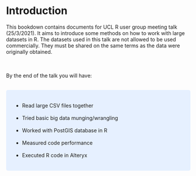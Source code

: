 # Introduction

This bookdown contains documents for UCL R user group meeting talk (25/3/2021). It aims to introduce some methods on how to work with large datasets in R. The datasets used in this talk are not allowed to be used commercially. They must be shared on the same terms as the data were originally obtained.

<br><br> 
By the end of the talk you will have: <br>

<br>
<style>
div.blue { background-color:#e6f0ff; border-radius: 5px; padding: 20px;}
</style>
<div class = "blue">

- Read large CSV files together
<br><br>
- Tried  basic big data munging/wrangling
<br><br>
- Worked with PostGIS database in R
<br><br>
- Measured code performance 
<br><br>
- Executed R code in Alteryx 
</div>